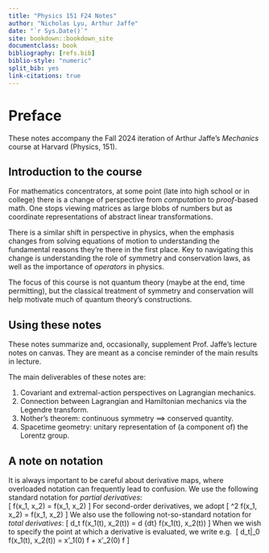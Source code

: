 ```yaml
---
title: "Physics 151 F24 Notes"
author: "Nicholas Lyu, Arthur Jaffe"
date: "`r Sys.Date()`"
site: bookdown::bookdown_site
documentclass: book
bibliography: [refs.bib]
biblio-style: "numeric"
split_bib: yes
link-citations: true
---
```


\usepackage{cancel}
\usepackage{amsmath}
\usepackage{bm}
\newcommand{\pd}[1]{\partial_{#1}}

\newcommand{\mbb}{\mathbb}
\newcommand{\mbf}{\mathbf}
\newcommand{\mb}{\boldsymbol}
\newcommand{\mrm}{\mathrm}
\newcommand{\mca}{\mathcal}
\newcommand{\mfk}{\mathfrak}
\newcommand{\tr}{\mrm{tr}} 
\newcommand{\df}{\dfrac}
\newcommand{\la}{\langle}
\newcommand{\ra}{\rangle}
\newcommand{\dag}{\dagger}

\newcommand{\Cl}{\mca C}
\newcommand{\Gr}{\mca G}
\newcommand{\Pf}{\mrm{Pf}}
\newcommand{\Pa}{\mca P}
\newcommand{\R}{\mbb R}

\newcommand{\poly}{\mrm{poly}}



# Preface {-}
These notes accompany the Fall 2024 
iteration of Arthur Jaffe's _Mechanics_ course at 
Harvard (Physics, 151). 


## Introduction to the course {-}

For mathematics concentrators, at some point 
(late into high school or in college) there is a 
change of perspective from _computation_ to _proof_-based math. 
One stops viewing matrices as large blobs of numbers but 
as coordinate representations of abstract linear transformations. 

There is a similar shift in perspective in physics, when
the emphasis changes from solving equations of motion to 
understanding the fundamental reasons they're there in 
the first place. Key to navigating this change is understanding 
the role of symmetry and conservation laws, as well as the 
importance of _operators_ in physics. 

The focus of this course is not quantum theory 
(maybe at the end, time permitting), but the 
classical treatment of symmetry and conservation 
will help motivate much of quantum theory's constructions. 

## Using these notes {-}
These notes summarize and, occasionally, 
supplement Prof. Jaffe's lecture notes on canvas. 
They are meant as a concise reminder of the main 
results in lecture. 

The main deliverables of these notes are: 

1. Covariant and extremal-action perspectives on Lagrangian mechanics. 
2. Connection between Lagrangian and Hamiltonian mechanics 
    via the Legendre transform. 
3. Nother's theorem: continuous symmetry $\implies$ conserved quantity. 
4. Spacetime geometry: unitary representation of (a component of) the Lorentz group. 

## A note on notation {-}

It is always important to be careful about 
derivative maps, where overloaded notation can frequently 
lead to confusion. We use the following standard notation for 
_partial derivatives_:  
\[ 
    \pd {x_1} f(x_1, x_2) = 
    \df{\partial}{\partial x_1} f(x_1, x_2)
\] 
For second-order derivatives, we adopt 
\[ 
    \pd {x_1, x_2}^2 f(x_1, x_2) 
    = \df{\partial^2}{\partial x_1\partial x_2} f(x_1, x_2)
\] 
We also use the following not-so-standard notation 
for _total derivatives_: 
\[ 
    d_t f(x_1(t), x_2(t)) = \df d {dt} f(x_1(t), x_2(t))
\] 
When we wish to specify the point at which a derivative is 
evaluated, we write e.g. 
\[ 
    d_t\big|_0 f(x_1(t), x_2(t)) = x'_1(0) \pd {x_1} f + x'_2(0) \pd {x_2} f
\] 